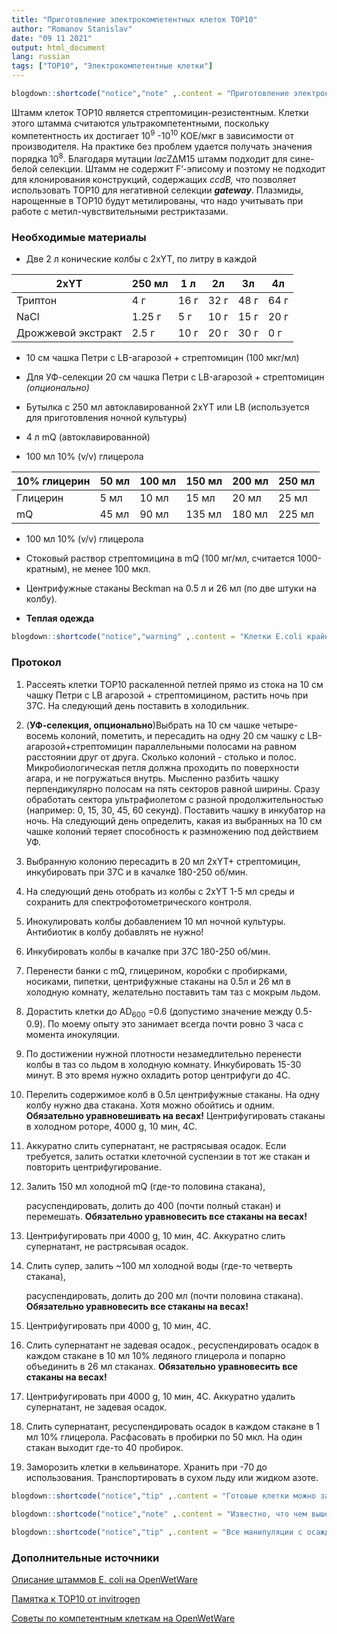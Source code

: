 ```yaml
---
title: "Приготовление электрокомпетентных клеток TOP10"
author: "Romanov Stanislav"
date: "09 11 2021"
output: html_document
lang: russian
tags: ["TOP10", "Электрокомпетентные клетки"]
---
```


```r
blogdown::shortcode("notice","note" ,.content = "Приготовление электрокомпетентных клеток - это простая, но трудоемкая процедура, вся суть которой заключается в том, чтобы нарастить клетки в питательной среде до фазы экспоненциального роста, затем отмыть клетки суперчистой водой и ресуспендировать в буфере для заморозки. Проблема заключается в том, что компетентность клеток E.coli в результате электропорации зависит от огромного количества факторов. В первую очередь, это (1) клеточный штамм, (2) температурный режим, (3) плотность культуры на старте отмывки, (4) качество отмывки, (5) плотность замороженных клеток. Так или иначе все протоколы приготовления электрокомпетентных клето очень мохожи, но отличаются в деталях. Протокол, предложенный ниже опробован на клетках E.coli штамма TOP10. В моих руках компетентность доходит до десяти в восьмой-девятой степени, что может быть даже слишком большим для рутинного клонирования.")
```

Штамм клеток TOP10 является стрептомицин-резистентным. Клетки этого штамма считаются ультракомпетентными, поскольку компетентность их достигает 10^9^ -10^10^ КОЕ/мкг в зависимости от производителя. На практике без проблем удается получать значения порядка 10^8^. Благодаря мутации *lac*ZΔM15 штамм подходит для сине-белой селекции. Штамм не содержит F'-эписому и поэтому не подходит для клонирования конструкций, содержащих *ccdB,* что позволяет использовать TOP10 для негативной селекции ***gateway***. Плазмиды, нарощенные в TOP10 будут метилированы, что надо учитывать при работе с метил-чувствительными рестриктазами.

### **Необходимые материалы**

-   Две 2 л конические колбы с 2хYT, по литру в каждой

| 2xYT               | 250 мл | 1 л  | 2л   | 3л   | 4л   |
|--------------------|--------|------|------|------|------|
| Триптон            | 4 г    | 16 г | 32 г | 48 г | 64 г |
| NaCl               | 1.25 г | 5 г  | 10 г | 15 г | 20 г |
| Дрожжевой экстракт | 2.5 г  | 10 г | 20 г | 30 г | 0 г  |

-   10 см чашка Петри с LB-агарозой + стрептомицин (100 мкг/мл)

-   Для УФ-селекции 20 см чашка Петри с LB-агарозой + стрептомицин *(опционально)*

-   Бутылка с 250 мл автоклавированной 2хYT или LB (используется для приготовления ночной культуры)

-   4 л mQ (автоклавированной)

-   100 мл 10% (v/v) глицерола

| 10% глицерин | 50 мл | 100 мл | 150 мл | 200 мл | 250 мл |
|--------------|-------|--------|--------|--------|--------|
| Глицерин     | 5 мл  | 10 мл  | 15 мл  | 20 мл  | 25 мл  |
| mQ           | 45 мл | 90 мл  | 135 мл | 180 мл | 225 мл |

-   100 мл 10% (v/v) глицерола

-   Стоковый раствор стрептомицина в mQ (100 мг/мл, считается 1000-кратным), не менее 100 мкл.

-   Центрифужные стаканы Beckman на 0.5 л и 26 мл (по две штуки на колбу).

-   **Теплая одежда**\

```r
blogdown::shortcode("notice","warning" ,.content = "Клетки E.coli крайне чувствительны к температурному режиму. Любой резкий перепад температуры может полностью обнулить компетентность. так что начиная со стадии отмывок все манипуляции проводятся исключительно на льду и в холодной комнате на +4С.")
```

### Протокол

1.  Рассеять клетки TOP10 раскаленной петлей прямо из стока на 10 см чашку Петри с LB агарозой + стрептомицином, растить ночь при 37С. На следующий день поставить в холодильник.

2.  (**УФ-селекция, опционально**)Выбрать на 10 см чашке четыре-восемь колоний, пометить, и пересадить на одну 20 см чашку с LB-агарозой+стрептомицин параллельными полосами на равном расстоянии друг от друга. Сколько колоний - столько и полос. Микробиологическая петля должна проходить по поверхности агара, и не погружаться внутрь. Мысленно разбить чашку перпендикулярно полосам на пять секторов равной ширины. Сразу обработать сектора ультрафиолетом с разной продолжительностью (например: 0, 15, 30, 45, 60 секунд). Поставить чашку в инкубатор на ночь. На следующий день определить, какая из выбранных на 10 см чашке колоний теряет способность к размножению под действием УФ.

3.  Выбранную колонию пересадить в 20 мл 2xYT+ стрептомицин, инкубировать при 37С и в качалке 180-250 об/мин.

4.  На следующий день отобрать из колбы с 2xYT 1-5 мл среды и сохранить для спектрофотометрического контроля.

5.  Инокулировать колбы добавлением 10 мл ночной культуры. Антибиотик в колбу добавлять не нужно!

6.  Инкубировать колбы в качалке при 37С 180-250 об/мин.

7.  Перенести банки с mQ, глицерином, коробки с пробирками, носиками, пипетки, центрифужные стаканы на 0.5л и 26 мл в холодную комнату, желательно поставить там таз с мокрым льдом.

8.  Дорастить клетки до AD~600~ =0.6 (допустимо значение между 0.5-0.9). По моему опыту это занимает всегда почти ровно 3 часа c момента инокуляции.

9.  По достижении нужной плотности незамедлительно перенести колбы в таз со льдом в холодную комнату. Инкубировать 15-30 минут. В это время нужно охладить ротор центрифуги до 4С.

10. Перелить содержимое колб в 0.5л центрифужные стаканы. На одну колбу нужно два стакана. Хотя можно обойтись и одним. **Обязательно уравновешивать на весах!** Центрифугировать стаканы в холодном роторе, 4000 g, 10 мин, 4С.

11. Аккуратно слить супернатант, не растрясывая осадок. Если требуется, залить остатки клеточной суспензии в тот же стакан и повторить центрифугирование.

12. Залить 150 мл холодной mQ (где-то половина стакана),

    расуспендировать, долить до 400 (почти полный стакан) и перемешать. **Обязательно уравновесить все стаканы на весах!**

13. Центрифугировать при 4000 g, 10 мин, 4С. Аккуратно слить супернатант, не растрясывая осадок.

14. Слить супер, залить \~100 мл холодной воды (где-то четверть стакана),

    расуспендировать, долить до 200 мл (почти половина стакана). **Обязательно уравновесить все стаканы на весах!**

15. Центрифугировать при 4000 g, 10 мин, 4С.

16. Слить супернатант не задевая осадок., ресуспендировать осадок в каждом стакане в 10 мл 10% ледяного глицерола и попарно объединить в 26 мл стаканах. **Обязательно уравновесить все стаканы на весах!**

17. Центрифугировать при 4000 g, 10 мин, 4С. Аккуратно удалить супернатант, не задевая осадок.

18. Слить супернатант, ресуспендировать осадок в каждом стакане в 1 мл 10% глицерола. Расфасовать в пробирки по 50 мкл. На один стакан выходит где-то 40 пробирок.

19. Заморозить клетки в кельвинаторе. Хранить при -70 до использования. Транспортировать в сухом льду или жидком азоте.

```r
blogdown::shortcode("notice","tip" ,.content = "Готовые клетки можно заморозить в жидком азоте или на сухом льду. Считается, что от этого клетки лучше переносят заморозку и компетентность получается выше.")
```

```r
blogdown::shortcode("notice","note" ,.content = "Известно, что чем выше объем, в котором ресуспендируют клетки перед заморозкой - тем ниже компетентность. С другой стороны, чем меньше объем - тем выше концентрация солей и больше вероятность пробоя. Так что здесь нужно найти свою золотую середину. В некоторых случаях стоит ресуспендировать клетки в большем объеме. Знающие люди советуют перед фасовкой доводить объем клеток до 1:500 от начального объема культуры. Мой опыт говорит, что чем меньше объем ты делаешь - тем лучше надо отмывать клетки.")
```

```r
blogdown::shortcode("notice","tip" ,.content = "Все манипуляции с осажденными клетками нужно проводить с максимальной бережностью.Чем больше клеток попадет в слив, тем меньше будет компетентность.")
```

### Дополнительные источники

[Описание штаммов E. coli на OpenWetWare](https://openwetware.org/wiki/E._coli_genotypes#TOP10_.28Invitrogen.29)

[Памятка к TOP10 от invitrogen](https://assets.fishersci.com/TFS-Assets/LSG/manuals/oneshottop10_ecomp_man.pdf)

[Советы по компетентным клеткам на OpenWetWare](https://openwetware.org/wiki/Lidstrom:Competent_Cell_Preparation)
